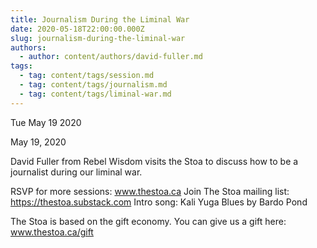 ```yaml
---
title: Journalism During the Liminal War
date: 2020-05-18T22:00:00.000Z
slug: journalism-during-the-liminal-war
authors:
  - author: content/authors/david-fuller.md
tags:
  - tag: content/tags/session.md
  - tag: content/tags/journalism.md
  - tag: content/tags/liminal-war.md
---
```






Tue May 19 2020

May 19, 2020

David Fuller from Rebel Wisdom visits the Stoa to discuss how to be a journalist during our liminal war.

RSVP for more sessions: www.thestoa.ca
Join The Stoa mailing list: https://thestoa.substack.com
Intro song: Kali Yuga Blues by Bardo Pond

The Stoa is based on the gift economy. You can give us a gift here: www.thestoa.ca/gift


